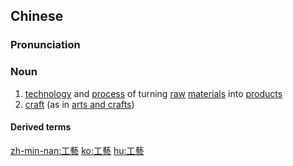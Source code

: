 {{also|工艺}}
==Chinese==
{{zh-forms|s=工艺}}

===Pronunciation===
{{zh-pron
|m=gōngyì,tl=y
|c=gung1 ngai6
|mn=kang-gē
|cat=n
}}

===Noun===
{{zh-noun|mw=種}}

# [[technology]] and [[process]] of turning [[raw]] [[material]]s into [[product]]s
# [[craft]] (as in [[arts and crafts]])

====Derived terms====
{{zh-der|工藝美術|工藝品|工藝傘}}

[[zh-min-nan:工藝]]
[[ko:工藝]]
[[hu:工藝]]